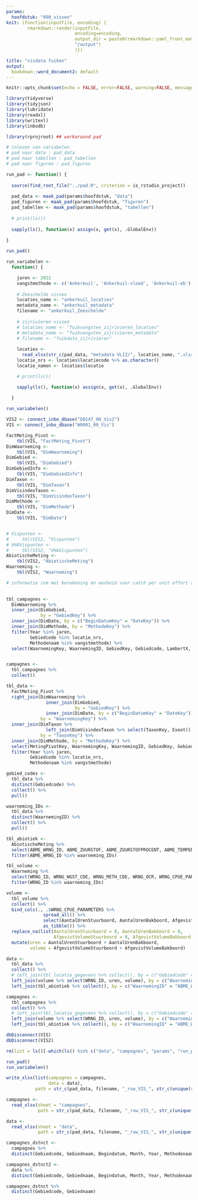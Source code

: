 ```yaml
---
params:
  hoofdstuk: "090_vissen"
knit: (function(inputFile, encoding) {
        rmarkdown::render(inputFile,
                          encoding=encoding,
                          output_dir = paste0(rmarkdown::yaml_front_matter(inputFile)$params$hoofdstuk, 
                          "/output")
                          )})

title: "visdata fuiken"
output:
  bookdown::word_document2: default
---
```



```r

knitr::opts_chunk$set(echo = FALSE, error=FALSE, warning=FALSE, message=FALSE, cache=FALSE)

```


```r

library(tidyverse)
library(tidyjson)
library(lubridate)
library(readxl)
library(writexl)
library(inbodb)

library(rprojroot) ## workaround pad

```


```r

# inlezen van variabelen
# pad naar data : pad_data
# pad naar tabellen : pad_tabellen
# pad naar figuren : pad_figuren

run_pad <- function() {
  
  source(find_root_file("../pad.R", criterion = is_rstudio_project))
  
  pad_data <- maak_pad(params$hoofdstuk, "data")
  pad_figuren <- maak_pad(params$hoofdstuk, "figuren")
  pad_tabellen <- maak_pad(params$hoofdstuk, "tabellen")
  
  # print(ls())
  
  sapply(ls(), function(x) assign(x, get(x), .GlobalEnv))
  
}

run_pad()

```


```r

run_variabelen <- 
  function() {

    jaren <- 2022
    vangstmethode <- c('Ankerkuil', 'Ankerkuil-vloed', 'Ankerkuil-eb')
    
    # Zeeschelde vissen
    locaties_name <- "ankerkuil_locaties"
    metadata_name <- "ankerkuil_metadata"
    filename <- "ankerkuil_Zeeschelde"
    
    # zijrivieren vissen
    # locaties_name <- "fuikvangsten_zijrivieren_locaties"
    # metadata_name <- "fuikvangsten_zijrivieren_metadata"
    # filename <- "fuikdata_zijrivieren"
    
    locaties <-
      read_xlsx(str_c(pad_data, "metadata VLIZ/", locaties_name, ".xlsx"))
    locatie_nrs <- locaties$locatiecode %>% as.character()
    locatie_namen <- locaties$locatie

    # print(ls())

    sapply(ls(), function(x) assign(x, get(x), .GlobalEnv))
    
  }

run_variabelen()

```


```r

VIS2 <- connect_inbo_dbase("D0147_00_Vis2")
VIS <- connect_inbo_dbase("W0001_00_Vis")

```


```r

FactMeting_Pivot <- 
    tbl(VIS, "FactMeting_Pivot")
DimWaarneming <- 
    tbl(VIS, "DimWaarneming")
DimGebied <- 
    tbl(VIS, "DimGebied")
DimGebiedInfo <- 
    tbl(VIS, "DimGebiedInfo")
DimTaxon <- 
    tbl(VIS, "DimTaxon")
DimVisindexTaxon <- 
    tbl(VIS, "DimVisindexTaxon")
DimMethode <- 
    tbl(VIS, "DimMethode")
DimDate <- 
    tbl(VIS, "DimDate")


# Vispunten <- 
#     tbl(VIS2, "Vispunten")
# VHAVispunten <- 
#     tbl(VIS2, "VHAVispunten")
AbiotischeMeting <- 
    tbl(VIS2, "AbiotischeMeting")
Waarneming <- 
    tbl(VIS2, "Waarneming")

# informatie ivm met berekening en eenheid voor catch per unit effort zijn te vinden in VIS2 tabel 'Methode' (en 'MethodeCpueParameter')
  

tbl_campagnes <-
  DimWaarneming %>% 
  inner_join(DimGebied, 
             by = "GebiedKey") %>% 
  inner_join(DimDate, by = c("BeginDatumKey" = "DateKey")) %>% 
  inner_join(DimMethode, by = "MethodeKey") %>% 
  filter(Year %in% jaren,
         Gebiedcode %in% locatie_nrs,
         Methodenaam %in% vangstmethode) %>% 
  select(WaarnemingKey, WaarnemingID, GebiedKey, Gebiedcode, LambertX, LambertY, Lat, Long, Gebiednaam, Gemeentenaam, Begindatum, Month, Year, MethodeKey, Methodenaam, Methodegroepcode)


campagnes <-
  tbl_campagnes %>% 
  collect()

tbl_data <-
  FactMeting_Pivot %>% 
  right_join(DimWaarneming %>% 
               inner_join(DimGebied, 
                          by = "GebiedKey") %>% 
               inner_join(DimDate, by = c("BeginDatumKey" = "DateKey")),
             by = "WaarnemingKey") %>% 
  inner_join(DimTaxon %>% 
               left_join(DimVisindexTaxon %>% select(TaxonKey, Exoot)), 
             by = "TaxonKey") %>% 
  inner_join(DimMethode, by = "MethodeKey") %>% 
  select(MetingPivotKey, WaarnemingKey, WaarnemingID, GebiedKey, Gebiedcode, LambertX, LambertY, Lat, Long, Gebiednaam, Gemeentenaam, Begindatum, Month, Year, MethodeKey, Methodenaam, Methodegroepcode, TaxonKey, Soort, Exoot, TAXONAANTAL, TAXONGEW, TAXONTOTGEW, TAXONLEN, TEMPERATUUR, ZUURSTOF, TURBIDITEIT, CONDUCTIVITEIT, PH) %>% 
  filter(Year %in% jaren,
         Gebiedcode %in% locatie_nrs,
         Methodenaam %in% vangstmethode)

gebied_codes <-
  tbl_data %>% 
  distinct(Gebiedcode) %>% 
  collect() %>% 
  pull()

waarneming_IDs <- 
  tbl_data %>% 
  distinct(WaarnemingID) %>% 
  collect() %>% 
  pull()

tbl_abiotiek <- 
  AbiotischeMeting %>% 
  select(ABME_WRNG_ID, ABME_ZUURSTOF, ABME_ZUURSTOFPROCENT, ABME_TEMPERATUUR, ABME_PH, ABME_CONDUCTIVITEIT, ABME_TURBIDITEIT, ABME_SALINITEIT_PRM) %>% 
  filter(ABME_WRNG_ID %in% waarneming_IDs)

tbl_volume <- 
  Waarneming %>% 
  select(WRNG_ID, WRNG_WGST_CDE, WRNG_METH_CDE, WRNG_OCR, WRNG_CPUE_PARAMETERS) %>% 
  filter(WRNG_ID %in% waarneming_IDs)

volume <-
  tbl_volume %>% 
  collect() %>% 
  bind_cols(., .$WRNG_CPUE_PARAMETERS %>% 
              spread_all() %>% 
              select(AantalUrenStuurboord, AantalUrenBakboord, AfgevistVolumeStuurboord, AfgevistVolumeBakboord) %>%
              as_tibble()) %>% 
  replace_na(list(AantalUrenStuurboord = 0, AantalUrenBakboord = 0,
                  AfgevistVolumeStuurboord = 0, AfgevistVolumeBakboord = 0)) %>% 
  mutate(uren = AantalUrenStuurboord + AantalUrenBakboord,
         volume = AfgevistVolumeStuurboord + AfgevistVolumeBakboord)

data <-
  tbl_data %>% 
  collect() %>% 
  # left_join(tbl_locatie_gegevens %>% collect(), by = c("Gebiedcode" = "VIP_CDE")) %>% 
  left_join(volume %>% select(WRNG_ID, uren, volume), by = c("WaarnemingID" = "WRNG_ID")) %>% 
  left_join(tbl_abiotiek %>% collect(), by = c("WaarnemingID" = "ABME_WRNG_ID"))

campagnes <-
  tbl_campagnes %>% 
  collect() %>% 
  # left_join(tbl_locatie_gegevens %>% collect(), by = c("Gebiedcode" = "VIP_CDE")) %>% 
  left_join(volume %>% select(WRNG_ID, uren, volume), by = c("WaarnemingID" = "WRNG_ID")) %>% 
  left_join(tbl_abiotiek %>% collect(), by = c("WaarnemingID" = "ABME_WRNG_ID"))

```


```r

dbDisconnect(VIS)
dbDisconnect(VIS2)

```


```r

rm(list = ls()[-which(ls() %in% c("data", "campagnes", "params", "run_pad", "run_variabelen"))])

run_pad()
run_variabelen()

```


```r

write_xlsx(list(campagnes = campagnes,
                data = data),
           path = str_c(pad_data, filename, "_ruw_VIS_", str_c(unique(range(jaren)), collapse = "_"), ".xlsx"))

```


```r

campagnes <- 
  read_xlsx(sheet = "campagnes",
            path = str_c(pad_data, filename, "_ruw_VIS_", str_c(unique(range(jaren)), collapse = "_"), ".xlsx"))

data <- 
  read_xlsx(sheet = "data",
            path = str_c(pad_data, filename, "_ruw_VIS_", str_c(unique(range(jaren)), collapse = "_"), ".xlsx"))

campagnes_dstnct <-
  campagnes %>% 
  distinct(Gebiedcode, Gebiednaam, Begindatum, Month, Year, Methodenaam)

campagnes_dstnct2 <-
  data %>% 
  distinct(Gebiedcode, Gebiednaam, Begindatum, Month, Year, Methodenaam)

campagnes_dstnct %>% 
  distinct(Gebiedcode, Gebiednaam)

```

